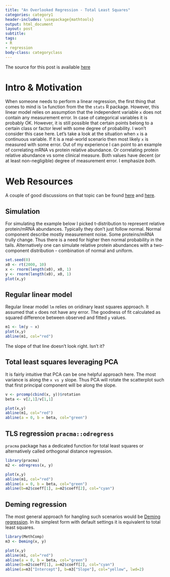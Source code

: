 ```yaml
---
title: "An Overlooked Regression - Total Least Squares"
categories: category1
header-includes: \usepackage{mathtools}
output: html_document
layout: post
subtitle: 
tags:
- R
- regression
body-class: categoryclass
---
```


The source for this post is available [here](https://github.com/vladpetyuk/vladpetyuk.github.io/blob/master/blog/_R/2018-12-12-total_least_squares_regression.Rmd)


# Intro & Motivation
When someone needs to perform a linear regression, the first thing that comes to mind is `lm` function from the the `stats` R package. However, this linear model relies on assumption that the independent variable `x` does not contain any measurement error. In case of categorical variables it is probably OK. However, it is still possible that certain points belong to a certain class or factor level with some degree of probability. I won't consider this case here. Let's take a look at the situation when `x` is a continuous variable. If it is a real-world scenario then most likely `x` is measured with some error. Out of my experience I can point to an example of correlating mRNA vs protein relative abundance. Or correlating protein relative abundance vs some clinical measure. Both values have decent (or at least non-negligible) degree of measurement error. I emphasize *both*.

# Web Resources
A couple of good discussions on that topic can be found [here](https://stats.stackexchange.com/questions/13152/how-to-perform-orthogonal-regression-total-least-squares-via-pca) and [here](https://stackoverflow.com/questions/6872928/how-to-calculate-total-least-squares-in-r-orthogonal-regression). 

## Simulation
For simulating the example below I picked t-distribution to represent relative protein/mRNA abundances. Typically they don't just follow normal. Normal component describe mostly measurement noise. Some proteins/mRNA trully change. Thus there is a need for higher then normal probability in the tails. Alternatively one can simulate relative protein abundances with a two-component distribution - combination of normal and uniform.
```r
set.seed(0)
x0 <- rt(2000, 10)
x <- rnorm(length(x0), x0, 1)
y <- rnorm(length(x0), x0, 1)
plot(x,y)
```

## Regular linear model
Regular linear model `lm` relies on oridinary least squares approach. It assumed that `x` does not have any error. The goodness of fit calculated as squared difference between observed and fitted `y` values.
```r
m1 <- lm(y ~ x)
plot(x,y)
abline(m1, col="red")
```

The slope of that line doesn't look right. Isn't it?

## Total least squares leveraging PCA
It is fairly intuitive that PCA can be one helpful approach here. The most variance is along the `x vs y` slope. Thus PCA will rotate the scatterplot such that first principal component will be along the slope.
```r
v <- prcomp(cbind(x, y))$rotation
beta <- v[2,1]/v[1,1]

plot(x,y)
abline(m1, col="red")
abline(a = 0, b = beta, col="green")
```

## TLS regression `pracma::odregress`
`pracma` package has a dedicated function for total least squares or alternatively called orthogonal distance regression.
```r
library(pracma)
m2 <- odregress(x, y)

plot(x,y)
abline(m1, col="red")
abline(a = 0, b = beta, col="green")
abline(b=m2$coeff[1], a=m2$coeff[2], col="cyan")
```


## Deming regression
The most general approach for hangling such scenarios would be [Deming regression](https://en.wikipedia.org/wiki/Deming_regression). In its simplest form with default settings it is equivalent to total least squares.
```r
library(MethComp)
m3 <- Deming(x, y)

plot(x,y)
abline(m1, col="red")
abline(a = 0, b = beta, col="green")
abline(b=m2$coeff[1], a=m2$coeff[2], col="cyan")
abline(a=m3["Intercept"], b=m3["Slope"], col="yellow", lwd=2)
```



